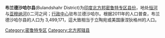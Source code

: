 {{Unreferenced|time=2022-01-30T03:35:02+00:00}}
'''布兰德沙哈尔县'''(Bulandshahr District)为[[印度|印度]][[北方邦|北方邦]][[密鲁特专区|密鲁特专区]][[县|县份]]，地处[[恆河|恒河]]与[[亚穆纳河|亚穆纳河]]({{le|Yamuna}})二河之间；[[行政中心|行政中心]]驻布兰德沙哈尔。根据2011年的人口普查，布兰德沙哈尔县的人口为 3,499,171，這大致相当于立陶宛或美国康涅狄格州的人口。

{{北方邦行政区划小作品}}
[[Category:密鲁特专区|Category:密鲁特专区]]
[[Category:北方邦辖县|Category:北方邦辖县]]